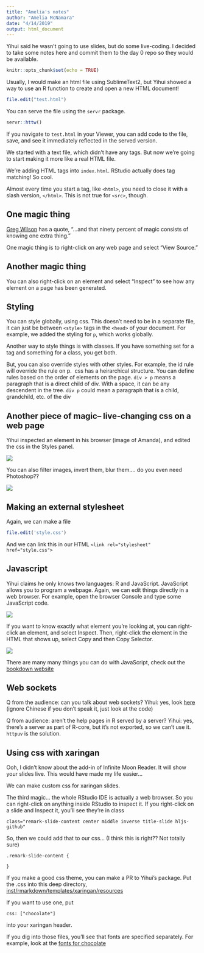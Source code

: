 ```yaml
---
title: "Amelia's notes"
author: "Amelia McNamara"
date: "4/14/2019"
output: html_document
---
```


Yihui said he wasn't going to use slides, but do some live-coding. I decided to take some notes here and commit them to the day 0 repo so they would be available. 
```r
knitr::opts_chunk$set(echo = TRUE)
```

Usually, I would make an html file using SublimeText2, but Yihui showed a way to use an R function to create and open a new HTML document!

```r
file.edit("test.html")
```

You can serve the file using the `servr` package. 

```r
servr::httw()
```

If you navigate to `test.html` in your Viewer, you can add code to the file, save, and see it immediately reflected in the served version. 

We started with a text file, which didn't have any tags. But now we're going to start making it more like a real HTML file. 

We're adding HTML tags into `index.html`. RStudio actually does tag matching! So cool. 

Almost every time you start a tag, like `<html>`, you need to close it with a slash version, `</html>`. This is not true for `<src>`, though.

## One magic thing

[Greg Wilson](http://third-bit.com/10rules/) has a quote, "…and that ninety percent of magic consists of knowing one extra thing."

One magic thing is to right-click on any web page and select "View Source."

## Another magic thing
You can also right-click on an element and select "Inspect" to see how any element on a page has been generated. 

## Styling

You can style globally, using css. This doesn't need to be in a separate file, it can just be between `<style>` tags in the `<head>` of your document. For example, we added the styling for `p`, which works globally. 

Another way to style things is with classes. If you have something set for a tag and something for a class, you get both. 

But, you can also override styles with other styles. For example, the id rule will override the rule on p. 
css has a heirarchical structure. You can define rules based on the order of elements on the page. `div > p` means a paragraph that is a direct child of div. With a space, it can be any descendent in the tree. `div p` could mean a paragraph that is a child, grandchild, etc. of the div


## Another piece of magic-- live-changing css on a web page

Yihui inspected an element in his browser (image of Amanda), and edited the css in the Styles panel. 

![](img/circle.png)

You can also filter images, invert them, blur them.... do you even need Photoshop??

![](img/invert.png)

## Making an external stylesheet

Again, we can make a file 
```r
file.edit('style.css')
```

And we can link this in our HTML `<link rel="stylesheet" href="style.css">`

## Javascript

Yihui claims he only knows two languages: R and JavaScript. JavaScript allows you to program a webpage. Again, we can edit things directly in a web browser. For example, open the browser Console and type some JavaScript code.

![](img/javascript-style.png)

If you want to know exactly what element you're looking at, you can right-click an element, and select Inspect. Then, right-click the element in the HTML that shows up, select Copy and then Copy Selector.

![](img/copy-selector.png)

There are many many things you can do with JavaScript, check out the [bookdown website](https://bookdown.org/yihui/blogdown/javascript.html)

## Web sockets

Q from the audience: can you talk about web sockets? 
Yihui: yes, look [here](https://yihui.name/cn/2018/09/r-web-server/) (ignore Chinese if you don't speak it, just look at the code)

Q from audience: aren't the help pages in R served by a server?
Yihui: yes, there's a server as part of R-core, but it's not exported, so we can't use it. `httpuv` is the solution. 


## Using css with xaringan

Ooh, I didn't know about the add-in of Infinite Moon Reader. It will show your slides live. This would have made my life easier...

We can make custom css for xaringan slides.

The third magic... the whole RStudio IDE is actually a web browser. So you can right-click on anything inside RStudio to inspect it. If you right-click on a slide and Inspect it, you'll see they're in class
```
class="remark-slide-content center middle inverse title-slide hljs-github"
```
So, then we could add that to our css... (I think this is right?? Not totally sure)
```
.remark-slide-content {

}
```

If you make a good css theme, you can make a PR to Yihui's package. Put the .css into this deep directory, [inst/rmarkdown/templates/xaringan/resources](https://github.com/yihui/xaringan/tree/master/inst/rmarkdown/templates/xaringan/resources)

If you want to use one, put
```
css: ["chocolate"]
``` 
into your xaringan header. 

If you dig into those files, you'll see that fonts are specified separately. For example, look at the [fonts for chocolate](https://github.com/yihui/xaringan/blob/master/inst/rmarkdown/templates/xaringan/resources/chocolate-fonts.css)
